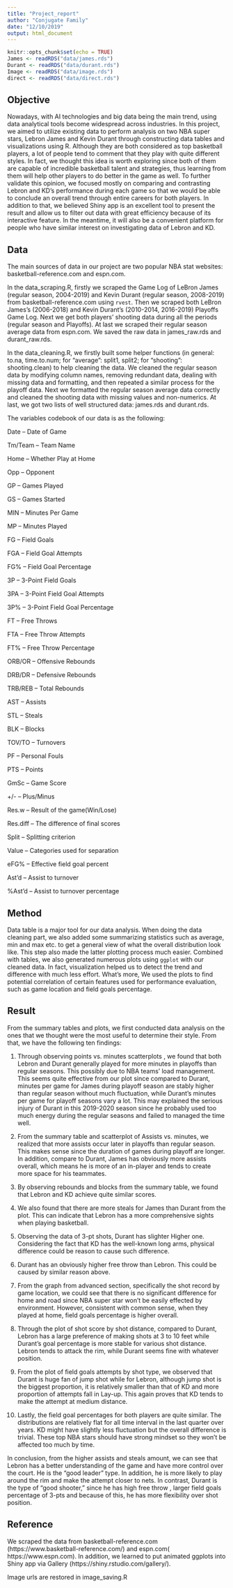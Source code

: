 ```yaml
---
title: "Project_report"
author: "Conjugate Family"
date: "12/10/2019"
output: html_document
---
```


```r
knitr::opts_chunk$set(echo = TRUE)
James <- readRDS("data/james.rds")
Durant <- readRDS("data/durant.rds")
Image <- readRDS("data/image.rds")
direct <- readRDS("data/direct.rds")
```

## Objective 

Nowadays, with AI technologies and big data being the main trend, using data analytical tools become widespread across industries. In this project, we aimed to utilize existing data to perform analysis on two NBA super stars, Lebron James and Kevin Durant through constructing data tables and visualizations using R. Although they are both considered as top basketball players, a lot of people tend to comment that they play with quite different styles. In fact, we thought this idea is worth exploring since both of them are capable of incredible basketball talent and strategies, thus learning from them will help other players to do better in the game as well. To further validate this opinion, we focused mostly on comparing and contrasting Lebron and KD’s performance during each game so that we would be able to conclude an overall trend through entire careers for both players.  In addition to that, we believed Shiny app is an excellent tool to present the result and allow us to filter out data with great efficiency because of its interactive feature. In the meantime, it will also be a convenient platform for people who have similar interest on investigating data of Lebron and KD.

## Data

The main sources of data in our project are two popular NBA stat websites: basketball-reference.com and espn.com.

In the data_scraping.R, firstly we scraped the Game Log of LeBron James (regular season, 2004-2019) and Kevin Durant (regular season, 2008-2019) from basketball-reference.com using `rvest`. Then we scraped both LeBron James's (2006-2018) and Kevin Durant's (2010-2014, 2016-2019) Playoffs Game Log. Next we get both players' shooting data during all the periods (regular season and Playoffs). At last we scraped their regular season average data from espn.com. We saved the raw data in james_raw.rds and durant_raw.rds.

In the data_cleaning.R, we firstly built some helper functions (in general: to.na, time.to.num; for "average": split1, split2; for "shooting": shooting.clean) to help cleaning the data. We cleaned the regular season data by modifying column names, removing redundant data, dealing with missing data and formatting, and then repeated a similar process for the playoff data. Next we formatted the regular season average data correctly and cleaned the shooting data with missing values and non-numerics. At last, we got two lists of well structured data: james.rds and durant.rds.

The variables codebook of our data is as the following:

Date -- Date of Game

Tm/Team -- Team Name

Home -- Whether Play at Home

Opp -- Opponent

GP -- Games Played

GS -- Games Started

MIN -- Minutes Per Game

MP -- Minutes Played

FG -- Field Goals

FGA -- Field Goal Attempts

FG% -- Field Goal Percentage

3P -- 3-Point Field Goals

3PA -- 3-Point Field Goal Attempts

3P% -- 3-Point Field Goal Percentage

FT -- Free Throws

FTA -- Free Throw Attempts

FT% -- Free Throw Percentage

ORB/OR -- Offensive Rebounds

DRB/DR -- Defensive Rebounds

TRB/REB -- Total Rebounds

AST -- Assists

STL -- Steals

BLK -- Blocks

TOV/TO -- Turnovers

PF -- Personal Fouls

PTS -- Points

GmSc -- Game Score

+/- -- Plus/Minus

Res.w -- Result of the game(Win/Lose)

Res.diff -- The difference of final scores

Split -- Splitting criterion

Value -- Categories used for separation

eFG% -- Effective field goal percent 

Ast'd -- Assist to turnover 

%Ast'd -- Assist to turnover percentage

## Method

Data table is a major tool for our data analysis. When doing the data cleaning part, we also added some summarizing statistics such as average, min and max etc. to get a general view of what the overall distribution look like. This step also made the latter plotting process much easier. Combined with tables, we also generated numerous plots using `ggplot` with our cleaned data. In fact, visualization helped us to detect the trend and difference with much less effort. What's more, We used the plots to find potential correlation of certain features used for performance evaluation, such as game location and field goals percentage. 

## Result

From the summary tables and plots, we first conducted data analysis on the ones that we thought were the most useful to determine their style. From that, we have the following ten findings: 

1. Through observing points vs. minutes scatterplots , we found that both Lebron and Durant generally played for more minutes in playoffs than regular seasons. This possibly due to NBA teams’ load management. This seems quite effective from our plot since compared to Durant, minutes per game for James during playoff season are stably higher than regular season without much fluctuation, while Durant’s minutes per game for playoff seasons vary a lot. This may explained the serious injury of Durant in this 2019-2020 season since he probably used too much energy during the regular seasons and failed to managed the time well. 

2. From the summary table and scatterplot of Assists vs. minutes, we realized that more assists occur later in playoffs than regular season. This makes sense since the duration of games during playoff are longer. In addition, compare to Durant, James has obviously more assists overall, which means he is more of an in-player and tends to create more space for his teammates. 

3. By observing rebounds and blocks from the summary table, we found that Lebron and KD achieve quite similar scores. 

4. We also found that there are more steals for James than Durant from the plot. This can indicate that Lebron has a more comprehensive sights when playing basketball. 

5. Observing the data of 3-pt shots,  Durant has slighter Higher one. Considering the fact that KD has the well-known long arms, physical difference could be reason to cause such difference. 

6. Durant has an obviously higher free throw than Lebron. This could be caused by similar reason above.

7. From the graph from advanced section, specifically the shot record by game location, we could see that there is no significant difference for home and road since NBA super star won’t be easily effected by environment. However, consistent with common sense, when they played at home, field goals percentage is higher overall. 

8. Through the plot of shot score by shot distance, compared to Durant, Lebron has a large preference of making shots at 3 to 10 feet while Durant’s goal percentage is more stable for various shot distance. Lebron tends to attack the rim, while Durant seems fine with whatever position.

9. From the plot of field goals attempts by shot type, we observed that Durant is huge fan of jump shot while for Lebron, although jump shot is the biggest proportion, it is relatively smaller than that of KD and more proportion of attempts fall in Lay-up. This again proves that KD tends to make the attempt at medium distance.

10. Lastly, the field goal percentages for both players are quite similar. The distributions are relatively flat for all time interval in the last quarter over years. KD might have slightly less fluctuation but the overall difference is trivial. These top NBA stars should have strong mindset so they won’t be affected too much by time. 

In conclusion, from the higher assists and steals amount, we can see that Lebron has a better understanding of the game and have more control over the court. He is the “good leader” type. In addition, he is more likely to play around the rim and make the attempt closer to nets. In contrast, Durant is the type of “good shooter,” since he has high free throw , larger field goals percentage of 3-pts and because of this, he has more flexibility over shot position. 

## Reference

We scraped the data from basketball-reference.com (https://www.basketball-reference.com/) and espn.com( https://www.espn.com). In addition, we learned to put animated ggplots into Shiny app via Gallery (https://shiny.rstudio.com/gallery/). 

Image urls are restored in image_saving.R